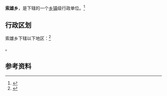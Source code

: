 {{中国乡级行政区|54/24/24/204/000}}

'''索雄乡'''，是{{PRC admin/fullname|54/24/24/204/000|3}}下辖的一个[[乡镇|乡镇]]级行政单位。<ref>{{PRC admin/ref sgc|{{PRC admin/parent|54/24/24/204/000}}}}</ref>

== 行政区划 ==

索雄乡下辖以下地区：<ref>{{PRC admin/ref sgc|54/24/24/204/000}}</ref>

{{PRC admin/children|54/24/24/204/000}}。

== 参考资料 ==

{{reflist}}

{{行政区划小作品}}
{{PRC admin/navcat|54/24/24/204/000}}